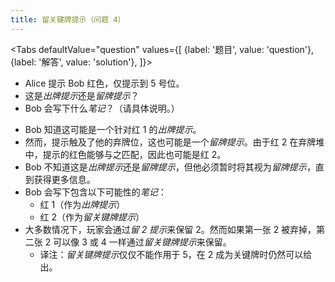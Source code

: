 ```yaml
---
title: 留关键牌提示（问题 4）
---
```



<BeginnersGuideProgress id="critical-save-question-4" />

<Tabs
  defaultValue="question"
  values={[
    {label: '题目', value: 'question'},
    {label: '解答', value: 'solution'},
  ]}>
<TabItem value="question">

- Alice 提示 Bob 红色，仅提示到 5 号位。
- 这是*出牌提示*还是*留牌提示*？
- Bob 会写下什么*笔记*？（请具体说明。）

</TabItem>
<TabItem value="solution">

- Bob 知道这可能是一个针对红 1 的*出牌提示*。
- 然而，提示触及了他的弃牌位，这也可能是一个*留牌提示*。由于红 2 在弃牌堆中，提示的红色能够与之匹配，因此也可能是红 2。
- Bob 不知道这是*出牌提示*还是*留牌提示*，但他必须暂时将其视为*留牌提示*，直到获得更多信息。
- Bob 会写下包含以下可能性的*笔记*：
  - 红 1（作为*出牌提示*）
  - 红 2（作为*留关键牌提示*）
- 大多数情况下，玩家会通过*留 2 提示*来保留 2。然而如果第一张 2 被弃掉，第二张 2 可以像 3 或 4 一样通过*留关键牌提示*来保留。
  - 译注：*留关键牌提示*仅仅不能作用于 5，在 2 成为关键牌时仍然可以给出。

</TabItem>
</Tabs>

<CriticalSaveQuestion4 />
